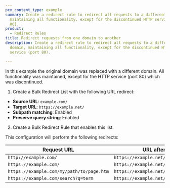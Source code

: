 ```yaml
---
pcx_content_type: example
summary: Create a redirect rule to redirect all requests to a different domain,
  maintaining all functionality, except for the discontinued HTTP service (port
  80).
product:
  - Redirect Rules
title: Redirect requests from one domain to another
description: Create a redirect rule to redirect all requests to a different
  domain, maintaining all functionality, except for the discontinued HTTP
  service (port 80).

---
```


In this example the original domain was replaced with a different domain. All functionality was maintained, except for the HTTP service (port 80) which was discontinued.

1. Create a Bulk Redirect List with the following URL redirect:

* **Source URL**: `example.com/`
* **Target URL**: `https://example.net/`
* **Subpath matching**: Enabled
* **Preserve query string**: Enabled

2. Create a Bulk Redirect Rule that enables this list.

This configuration will perform the following redirects:

| Request URL                               | URL after redirect                        |
| ----------------------------------------- | ----------------------------------------- |
| `http://example.com/`                     | `https://example.net/`                    |
| `https://example.com/`                    | `https://example.net/`                    |
| `https://example.com/my/path/to/page.htm` | `https://example.net/my/path/to/page.htm` |
| `https://example.com/search?q=term`       | `https://example.net/search?q=term`       |
